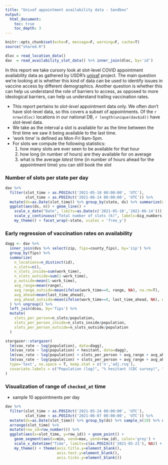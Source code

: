 ```yaml
---
title: "Univaf appointment availability data - Sandbox"
output:
  html_document:
    toc: true
    toc_depth: 3
---
```


```r
knitr::opts_chunk$set(echo=F, message=F, warning=F, cache=T)
source("shared.R")

dloc = read_location_data()
dav  = read_availability_slot_data() %>% inner_join(dloc, by='id')
```


In this report we take cursory look at slot-level COVID appointment availability data as gathered by USDR's [univaf](http://getmyvax.org/docs/) project. The main question we're looking at is whether this kind of data can be used to identify issues in vaccine access by different demographics. Another question is whether this can help us understand the role of barriers to access, as opposed to more ideological barriers, can help us understand trailing vaccination rates.


* This report pertains to *slot-level* appointment data only. We often don't have slot-level data, so this covers a subset of appointments. Of the `r nrow(dloc)` locations in our national DB, `r length(unique(dav$id))` have slot-level data.
* We take as the interval a slot is available for as the time between the first time we saw it being available to the last time.
* 'work time' is defined as Mon-Fri 9am-5pm.
* For slots we compute the following statistics:
    1. how many slots are ever seen to be available for that hour
    2. how long (in number of hours) are they available for on average
    3. what is the average _latest_ time (in number of hours ahead for the appointment time) you can still book the slot




### Number of slots per state per day

```r
dav %>% 
  filter(slot_time > as.POSIXct('2021-05-10 00:00:00', 'UTC'),
         slot_time < as.POSIXct('2021-06-14 00:00:00', 'UTC')) %>%
  mutate(ds=as.Date(slot_time)) %>% group_by(state, ds) %>% summarize(n=n()) %>%
  ggplot(aes(ds, n)) + geom_line() +
    scale_x_date("Date", limits=as.Date(c('2021-05-10','2021-06-14'))) +
    scale_y_continuous("Total number of slots (k)", labels=big_numbers) +
    my_theme() + facet_wrap(~state, scales = 'free_y')
```


### Early regression of vaccination rates on availability

```r
dagg <- dav %>% 
  inner_join(dvs %>% select(zip, fips=county_fips), by='zip') %>%
  group_by(fips) %>%
  summarize(
    n_locations=n_distinct(id),
    n_slots=n(),
    n_slots_inside=sum(work_time),
    n_slots_outside=sum(1-work_time),
    p_outside=mean(1-work_time),
    avg_range=mean(range),
    avg_range_outside=mean(ifelse(work_time==0, range, NA), na.rm=T),
    avg_ahead=mean(last_time_ahead),
    avg_ahead_outside=mean(ifelse(work_time==0, last_time_ahead, NA), na.rm=T)
  ) %>% ungroup() %>%
  left_join(dcou, by='fips') %>%
  mutate(
    slots_per_person=n_slots/population,
    slots_per_person_inside=n_slots_inside/population,
    slots_per_person_outside=n_slots_outside/population
  )
```

```r
stargazer::stargazer(
  lm(vax_rate ~ log(population), data=dagg),
  lm(vax_rate ~ log(population) + hesitant, data=dagg),
  lm(vax_rate ~ log(population) + slots_per_person + avg_range + avg_ahead + p_outside, data=dagg),
  lm(vax_rate ~ log(population) + slots_per_person + avg_range + avg_ahead + p_outside + hesitant, data=dagg),
  type='text', no.space = T, keep.stat = c('n','adj.rsq'),
  covariate.labels = c("Population (log)", "% hesitant (CDC survey)", "Slots/Person", "Average range (hrs)", "Average time ahead (hrs)", "% slots outside working hours", "Intercept")
)
```


### Visualization of range of `checked_at` time

* sample 10 appointments per day

```r
dav %>%
  filter(slot_time > as.POSIXct('2021-05-24 00:00:00', 'UTC'),
         slot_time < as.POSIXct('2021-06-07 00:00:00', 'UTC')) %>%
  mutate(ds=as.Date(slot_time)) %>% group_by(ds) %>% sample_n(10) %>% ungroup() %>%
  arrange(slot_time) %>%
  mutate(row_id=row_number()) %>%
  ggplot(aes(x=slot_time, y=row_id)) + geom_point() +
    geom_segment(aes(x=min, xend=max, yend=row_id), color='grey') + 
    scale_x_datetime("Time", limits=c(as.POSIXct('2021-05-21'), NA)) +
    my_theme() + theme(axis.title.y=element_blank(),
                       axis.text.y=element_blank(),
                       axis.ticks.y=element_blank())
```

